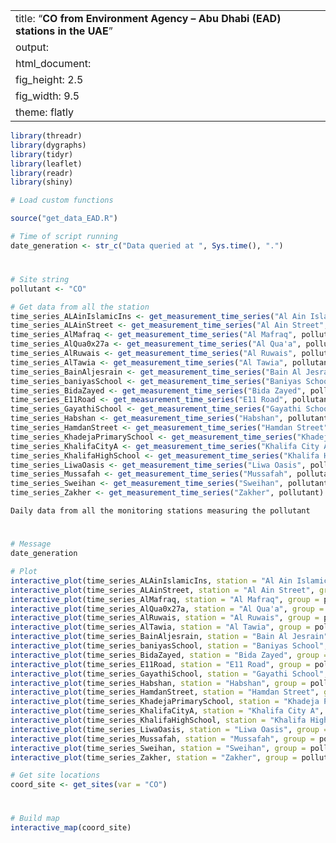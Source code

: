 
---
title: "**CO from Environment Agency – Abu Dhabi (EAD) stations in the UAE**"
output:
  html_document:
    fig_height: 2.5
    fig_width: 9.5
    theme: flatly
---

```{r set_up, message = FALSE, echo = FALSE, warning = FALSE}
library(threadr)
library(dygraphs)
library(tidyr)
library(leaflet)
library(readr)
library(shiny)

# Load custom functions

source("get_data_EAD.R")

# Time of script running
date_generation <- str_c("Data queried at ", Sys.time(), ".")
```
# 

## 
```{r import_data, message = FALSE, echo = FALSE, results = "hide", cache = TRUE, warning = FALSE}

# Site string
pollutant <- "CO"

# Get data from all the station
time_series_ALAinIslamicIns <- get_measurement_time_series("Al Ain Islamic Ins", pollutant)
time_series_ALAinStreet <- get_measurement_time_series("Al Ain Street", pollutant)
time_series_AlMafraq <- get_measurement_time_series("Al Mafraq", pollutant)
time_series_AlQua0x27a <- get_measurement_time_series("Al Qua'a", pollutant)
time_series_AlRuwais <- get_measurement_time_series("Al Ruwais", pollutant)
time_series_AlTawia <- get_measurement_time_series("Al Tawia", pollutant)
time_series_BainAljesrain <- get_measurement_time_series("Bain Al Jesrain", pollutant)
time_series_baniyasSchool <- get_measurement_time_series("Baniyas School", pollutant)
time_series_BidaZayed <- get_measurement_time_series("Bida Zayed", pollutant)
time_series_E11Road <- get_measurement_time_series("E11 Road", pollutant)
time_series_GayathiSchool <- get_measurement_time_series("Gayathi School", pollutant)
time_series_Habshan <- get_measurement_time_series("Habshan", pollutant)
time_series_HamdanStreet <- get_measurement_time_series("Hamdan Street", pollutant)
time_series_KhadejaPrimarySchool <- get_measurement_time_series("Khadeja Primary School", pollutant)
time_series_KhalifaCityA <- get_measurement_time_series("Khalifa City A", pollutant)
time_series_KhalifaHighSchool <- get_measurement_time_series("Khalifa High School", pollutant)
time_series_LiwaOasis <- get_measurement_time_series("Liwa Oasis", pollutant)
time_series_Mussafah <- get_measurement_time_series("Mussafah", pollutant)
time_series_Sweihan <- get_measurement_time_series("Sweihan", pollutant)
time_series_Zakher <- get_measurement_time_series("Zakher", pollutant)
```

 `Daily data from all the monitoring stations measuring the pollutant`
 
# 

## 

```{r plot_NCMS_NO2, echo = FALSE, cache = TRUE}
# Message
date_generation

# Plot
interactive_plot(time_series_ALAinIslamicIns, station = "Al Ain Islamic Ins", group =   pollutant, pollu="CO")
interactive_plot(time_series_ALAinStreet, station = "Al Ain Street", group = pollutant, pollu="CO")
interactive_plot(time_series_AlMafraq, station = "Al Mafraq", group = pollutant, pollu="CO")
interactive_plot(time_series_AlQua0x27a, station = "Al Qua'a", group = pollutant, pollu="CO")
interactive_plot(time_series_AlRuwais, station = "Al Ruwais", group = pollutant, pollu="CO")
interactive_plot(time_series_AlTawia, station = "Al Tawia", group = pollutant, pollu="CO")
interactive_plot(time_series_BainAljesrain, station = "Bain Al Jesrain", group = pollutant, pollu="CO")
interactive_plot(time_series_baniyasSchool, station = "Baniyas School", group = pollutant, pollu="CO")
interactive_plot(time_series_BidaZayed, station = "Bida Zayed", group = pollutant, pollu="CO")
interactive_plot(time_series_E11Road, station = "E11 Road", group = pollutant, pollu="CO")
interactive_plot(time_series_GayathiSchool, station = "Gayathi School", group = pollutant, pollu="CO")
interactive_plot(time_series_Habshan, station = "Habshan", group = pollutant, pollu="CO")
interactive_plot(time_series_HamdanStreet, station = "Hamdan Street", group = pollutant, pollu="CO")
interactive_plot(time_series_KhadejaPrimarySchool, station = "Khadeja Primary School", group = pollutant, pollu="CO")
interactive_plot(time_series_KhalifaCityA, station = "Khalifa City A", group = pollutant, pollu="CO")
interactive_plot(time_series_KhalifaHighSchool, station = "Khalifa High School", group =pollutant, pollu="CO")
interactive_plot(time_series_LiwaOasis, station = "Liwa Oasis", group = pollutant, pollu="CO")
interactive_plot(time_series_Mussafah, station = "Mussafah", group = pollutant, pollu="CO")
interactive_plot(time_series_Sweihan, station = "Sweihan", group = pollutant, pollu="CO")
interactive_plot(time_series_Zakher, station = "Zakher", group = pollutant, pollu="CO")

```


```{r import_data_for_map, message = FALSE, echo = FALSE, results = "hide", cache = TRUE}
# Get site locations
coord_site <- get_sites(var = "CO")

```
#
 
##

```{r map, fig.height = 8, echo = FALSE, message = FALSE, cache = TRUE}
# Build map
interactive_map(coord_site)
```

 
 